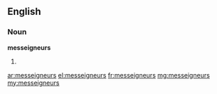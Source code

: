 ==English==
===Noun===
'''messeigneurs'''

# {{context|archaic|lang=en}} {{plural of|monseigneur}}

[[ar:messeigneurs]]
[[el:messeigneurs]]
[[fr:messeigneurs]]
[[mg:messeigneurs]]
[[my:messeigneurs]]